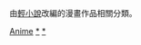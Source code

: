 {{Catnav|頁面分類|各種主題的頁面分類|類型|小說類型|輕小說}}
{{NoCatDiffuse}}

由[[輕小說|輕小說]]改編的漫畫作品相關分類。

[[Category:輕小說|Anime]]
[[Category:小說改編漫畫作品|*]]
[[Category:日本漫畫作品|*]]